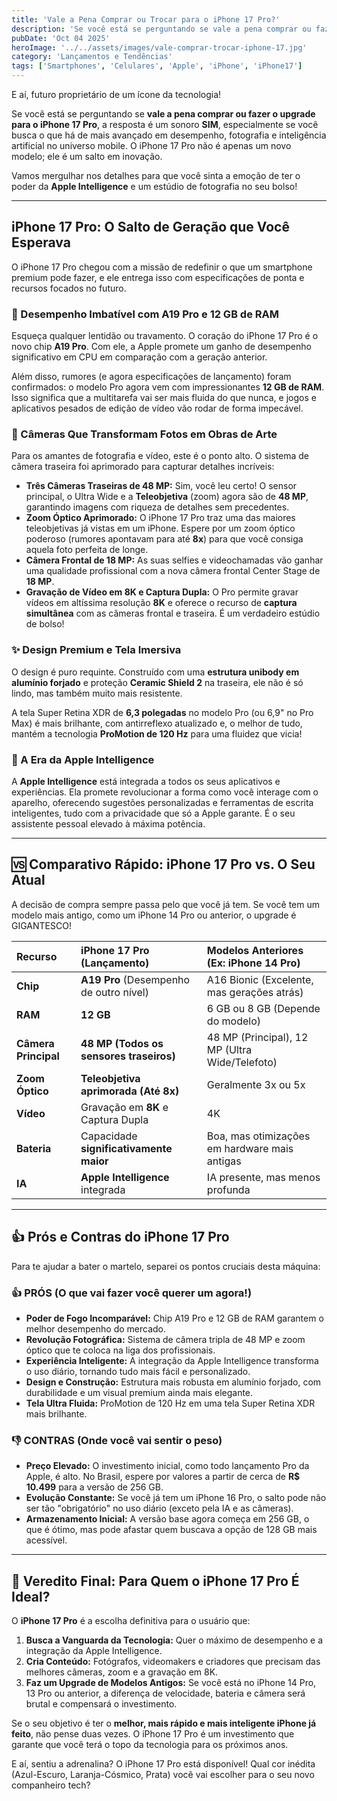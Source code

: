 ```yaml
---
title: 'Vale a Pena Comprar ou Trocar para o iPhone 17 Pro?'
description: 'Se você está se perguntando se vale a pena comprar ou fazer o upgrade para o iPhone 17 Pro, a resposta é um sonoro SIM, especialmente se você busca o que há de mais avançado em desempenho, fotografia e inteligência artificial no universo mobile.'
pubDate: 'Oct 04 2025'
heroImage: '../../assets/images/vale-comprar-trocar-iphone-17.jpg'
category: 'Lançamentos e Tendências'
tags: ['Smartphones', 'Celulares', 'Apple', 'iPhone', 'iPhone17']
---
```


E aí, futuro proprietário de um ícone da tecnologia!

Se você está se perguntando se **vale a pena comprar ou fazer o upgrade para o iPhone 17 Pro**, a resposta é um sonoro **SIM**, especialmente se você busca o que há de mais avançado em desempenho, fotografia e inteligência artificial no universo mobile. O iPhone 17 Pro não é apenas um novo modelo; ele é um salto em inovação.

Vamos mergulhar nos detalhes para que você sinta a emoção de ter o poder da **Apple Intelligence** e um estúdio de fotografia no seu bolso!

---

<ProductCard sku="MLB1055308781" badge="destaque" />

## iPhone 17 Pro: O Salto de Geração que Você Esperava

O iPhone 17 Pro chegou com a missão de redefinir o que um smartphone premium pode fazer, e ele entrega isso com especificações de ponta e recursos focados no futuro.

### 🚀 Desempenho Imbatível com A19 Pro e 12 GB de RAM

Esqueça qualquer lentidão ou travamento. O coração do iPhone 17 Pro é o novo chip **A19 Pro**. Com ele, a Apple promete um ganho de desempenho significativo em CPU em comparação com a geração anterior.

Além disso, rumores (e agora especificações de lançamento) foram confirmados: o modelo Pro agora vem com impressionantes **12 GB de RAM**. Isso significa que a multitarefa vai ser mais fluida do que nunca, e jogos e aplicativos pesados de edição de vídeo vão rodar de forma impecável.

### 📸 Câmeras Que Transformam Fotos em Obras de Arte

Para os amantes de fotografia e vídeo, este é o ponto alto. O sistema de câmera traseira foi aprimorado para capturar detalhes incríveis:

* **Três Câmeras Traseiras de 48 MP:** Sim, você leu certo! O sensor principal, o Ultra Wide e a **Teleobjetiva** (zoom) agora são de **48 MP**, garantindo imagens com riqueza de detalhes sem precedentes.
* **Zoom Óptico Aprimorado:** O iPhone 17 Pro traz uma das maiores teleobjetivas já vistas em um iPhone. Espere por um zoom óptico poderoso (rumores apontavam para até **8x**) para que você consiga aquela foto perfeita de longe.
* **Câmera Frontal de 18 MP:** As suas selfies e videochamadas vão ganhar uma qualidade profissional com a nova câmera frontal Center Stage de **18 MP**.
* **Gravação de Vídeo em 8K e Captura Dupla:** O Pro permite gravar vídeos em altíssima resolução **8K** e oferece o recurso de **captura simultânea** com as câmeras frontal e traseira. É um verdadeiro estúdio de bolso!

### ✨ Design Premium e Tela Imersiva

O design é puro requinte. Construído com uma **estrutura unibody em alumínio forjado** e proteção **Ceramic Shield 2** na traseira, ele não é só lindo, mas também muito mais resistente.

A tela Super Retina XDR de **6,3 polegadas** no modelo Pro (ou 6,9" no Pro Max) é mais brilhante, com antirreflexo atualizado e, o melhor de tudo, mantém a tecnologia **ProMotion de 120 Hz** para uma fluidez que vicia!

### 🧠 A Era da Apple Intelligence

A **Apple Intelligence** está integrada a todos os seus aplicativos e experiências. Ela promete revolucionar a forma como você interage com o aparelho, oferecendo sugestões personalizadas e ferramentas de escrita inteligentes, tudo com a privacidade que só a Apple garante. É o seu assistente pessoal elevado à máxima potência.

---

## 🆚 Comparativo Rápido: iPhone 17 Pro vs. O Seu Atual

A decisão de compra sempre passa pelo que você já tem. Se você tem um modelo mais antigo, como um iPhone 14 Pro ou anterior, o upgrade é GIGANTESCO!

| Recurso | iPhone 17 Pro (Lançamento) | Modelos Anteriores (Ex: iPhone 14 Pro) |
| :--- | :--- | :--- |
| **Chip** | **A19 Pro** (Desempenho de outro nível) | A16 Bionic (Excelente, mas gerações atrás) |
| **RAM** | **12 GB** | 6 GB ou 8 GB (Depende do modelo) |
| **Câmera Principal** | **48 MP (Todos os sensores traseiros)** | 48 MP (Principal), 12 MP (Ultra Wide/Telefoto) |
| **Zoom Óptico** | **Teleobjetiva aprimorada (Até 8x)** | Geralmente 3x ou 5x |
| **Vídeo** | Gravação em **8K** e Captura Dupla | 4K |
| **Bateria** | Capacidade **significativamente maior** | Boa, mas otimizações em hardware mais antigas |
| **IA** | **Apple Intelligence** integrada | IA presente, mas menos profunda |

---

## 👍 Prós e Contras do iPhone 17 Pro

Para te ajudar a bater o martelo, separei os pontos cruciais desta máquina:

### 👍 PRÓS (O que vai fazer você querer um agora!)

* **Poder de Fogo Incomparável:** Chip A19 Pro e 12 GB de RAM garantem o melhor desempenho do mercado.
* **Revolução Fotográfica:** Sistema de câmera tripla de 48 MP e zoom óptico que te coloca na liga dos profissionais.
* **Experiência Inteligente:** A integração da Apple Intelligence transforma o uso diário, tornando tudo mais fácil e personalizado.
* **Design e Construção:** Estrutura mais robusta em alumínio forjado, com durabilidade e um visual premium ainda mais elegante.
* **Tela Ultra Fluida:** ProMotion de 120 Hz em uma tela Super Retina XDR mais brilhante.

### 👎 CONTRAS (Onde você vai sentir o peso)

* **Preço Elevado:** O investimento inicial, como todo lançamento Pro da Apple, é alto. No Brasil, espere por valores a partir de cerca de **R$ 10.499** para a versão de 256 GB.
* **Evolução Constante:** Se você já tem um iPhone 16 Pro, o salto pode não ser tão "obrigatório" no uso diário (exceto pela IA e as câmeras).
* **Armazenamento Inicial:** A versão base agora começa em 256 GB, o que é ótimo, mas pode afastar quem buscava a opção de 128 GB mais acessível.

---

## 🎯 Veredito Final: Para Quem o iPhone 17 Pro É Ideal?

O **iPhone 17 Pro** é a escolha definitiva para o usuário que:

1.  **Busca a Vanguarda da Tecnologia:** Quer o máximo de desempenho e a integração da Apple Intelligence.
2.  **Cria Conteúdo:** Fotógrafos, videomakers e criadores que precisam das melhores câmeras, zoom e a gravação em 8K.
3.  **Faz um Upgrade de Modelos Antigos:** Se você está no iPhone 14 Pro, 13 Pro ou anterior, a diferença de velocidade, bateria e câmera será brutal e compensará o investimento.

Se o seu objetivo é ter o **melhor, mais rápido e mais inteligente iPhone já feito**, não pense duas vezes. O iPhone 17 Pro é um investimento que garante que você terá o topo da tecnologia para os próximos anos.

E aí, sentiu a adrenalina? O iPhone 17 Pro está disponível! Qual cor inédita (Azul-Escuro, Laranja-Cósmico, Prata) você vai escolher para o seu novo companheiro tech?

<ProductCard sku="MLB1055309028" />